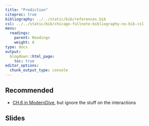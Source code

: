 ```yaml
---
title: "Prediction"
citeproc: true
bibliography: ../../static/bib/references.bib
csl: ../../static/bib/chicago-fullnote-bibliography-no-bib.csl
menu: 
  readings:
    parent: Readings
    weight: 6
type: docs
output:
  blogdown::html_page:
    toc: true
editor_options: 
  chunk_output_type: console
---
```



## Recommended

- <i class="fas fa-book"></i> [CH.6 in ModernDive](https://moderndive.com/6-multiple-regression.html#multiple-regression), but ignore the stuff on the interactions


## Slides

<!-- [Class slides here](/slides/07-prediction.html) -->


<!-- ```{r,echo=FALSE} -->
<!-- xaringanExtra::embed_xaringan( -->
<!--    url = "/slides/07-prediction.html", -->
<!--    ratio = "16:9" -->
<!-- ) -->
<!-- ``` -->
